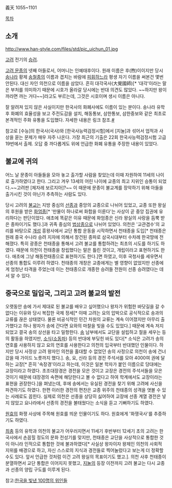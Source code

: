 義天
1055~1101

[[목차]]
== 소개 ==
http://www.han-style.com/files/std/pic_uichun_01.jpg

[[고려]] 전기의 [[스님|승려]].

[[고려 문종]]의 넷째 아들로서, 어머니는 인예태후이다. 원래 이름은 후(煦)이이지만 당시 [[송]]나라 황제 [[송철종]]의 이름과 겹치는 바람에 [[피휘]]하느라 평생 자기 이름을 써본건 몇번 안된다. 대신 자인 의천으로 이름을 삼았다. 흔히 대각국사(大覺國師)[* '대각'이라는 말은 부처를 의미하기 때문에 시호가 올라갈 당시에는 반대 의견도 많았다. ~~하지만 왕이 까라면 까는 거다~~]라고도 부르는데, 그것은 시호이며 생시 이름은 아니다.

잘 알려져 있지 않은 사실이지만 한국사의 화폐사에도 이름이 있는 분이다. 송나라 유학 후 화폐의 효율성을 보고 주전도감을 설치, 해동통보, 삼한통보, 삼한중보와 같은 최초로 본격적인 주화 유통을 도입했다. 자세한 내용은 링크 참조.[http://navercast.naver.com/contents.nhn?rid=77&contents_id=5864 #]

참고로 [수능]의 한국사(국사)와 [한국사능력검정시험]에서 [지눌]과 섞어서 업적과 사상을 묻는 문제가 매우 자주 나온다. 가장 최근의 기출은 22회 한국사능력검정시험 고급 19번에서 출제. 오답 중 까다롭게도 위에 언급한 화폐 유통을 주장한 내용이 있었다.
== 불교에 귀의 ==
어느 날 문종이 아들들을 모아 놓고 출가할 사람을 찾았는데 이때 자원하여 11세의 나이로 출가하였다고 한다. 그리고 겨우 13세의 어린 나이에 교종의 최고 지위인 승통이 되었다.~~고려판 [체자레 보르지아]?~~ 이 때문에 문종이 불교계를 장악하기 위해 아들을 출가시킨 것이 아닌가 추측하는 사람도 있다.

당시 고려의 [[불교]]는 지방 중심의 [[선종]]과 중앙의 교종으로 나뉘어 있었고, 교종 또한 왕실의 후원을 받은 [[화엄종]][* '만물이 하나로써 화합을 이룬다'는 사상이 곧 중앙 집권에 유리하다는 판단이었다. 애초에 똑같은 이유 때문에 화엄종은 신라 왕실의 사랑을 듬뿍 받은 종파이기도 했다.]과 귀족 중심의 [[법상종]]으로 나뉘어 있었다. 의천은 '교관겸수'의 교리를 바탕으로 [[개성]] 흥왕사에서 교단 통합 운동을 시작하면서 천태종을 도입[* 천태종은 원래 중국 수나라 승려 지자에 의해서 창건된 종파로 삼국시대부터 수차례 한국땅에 전해졌다. 특히 광종은 천태종을 통해서 고려 불교를 통합하려는 최초의 시도를 하기도 하였다. 때문에 의천이 천태종을 창립했다는 말은 틀린 것이고, 개립이라고 표현하기도 한다. 애초에 그냥 해동천태종으로 표현하기도 한다.]면 하였고, 이후 국청사를 세우면서 선종의 통합도 이루려 하였다. 천태종의 개창은 교종에게는 별 영향이 없었지만 선종에게 엄청난 타격을 주었는데 이는 천태종으로 개종한 승려들 전원이 선종 승려였다는 데서 알 수 있다.

== 중국으로 밀입국, 그리고 고려 불교의 발전 ==
오랫동안 송에 가서 제대로 된 불교를 배우고 싶어했으나 왕자가 위험한 바닷길을 갈 수 없다는 이유와 당시 복잡한 국제 정세[* 이때 고려는 요의 압박으로 공식적으로 송과의 교류를 끊은 상태였다. 물론 비공식적인 민간 차원의 교류는 계속 이어졌지만 아무리 출가했다고 하나 왕자가 송에 간다면 요와의 마찰을 빚을 수도 있었다.] 때문에 계속 저지되었고 결국 송의 상선을 타고 밀항한다. [[송]] 남부에서도 교단을 설립하고 절을 세우는 등의 활동을 하였지만, [[소식]]([[소동파]]) 등의 반대에 부딪힌 바도 있다[* 소식은 고려가 송의 연호를 사용하지 않고 요의 연호를 사용한다고 의천의 입국부터 반대했던 인물이다. 하지만 당시 사정상 고려 왕자인 의천을 홀대할 수 없었던 송의 사정으로 의천이 송에 건너갔을 때 가이드 노릇까지 했다.]. 송, 요, 신라 등의 경전 주석서를 모아 4000여 권에 달하는 교장[* 흔히 '속장경'이라고 하는데, 이것은 일본 학자가 붙인 이름으로 당대에는 교장이라고 하였다. 초조대장경은 경전을 모은 것이고 교장은 경전의 주석서들을 모은 것이기 때문에 대장경의 속편에 해당한다고 볼 수 없다고 하여 학계에서도 교장이라는 표현을 권장한다.]을 펴냈는데, 후에 송에서는 유실된 경전을 찾기 위해 고려에 사신을 파견하기도 하였다. 한편 이러한 경전의 편찬은 교종 위주의 천태종의 성격을 엿볼 수 있는 사례로도 꼽힌다. 실제로 의천은 선종을 상당히 싫어하여 교장에 선종 계열 경전은 넣지 않았고 요나라에서 선종의 경전을 불태웠다는 소식을 듣고 기뻐하기도 하였다.

[[원효]]의 화쟁 사상에 주목해 원효를 띄운 인물이기도 하다. 원효에게 '화쟁국사'를 추증하기도 하였다.

[[최충]] 등의 유학과 의천의 불교가 어우러지면서 11세기 후반부터 12세기 초의 고려는 한국사에서 손꼽힐 정도의 문화 전성기를 맞지만, 천태종은 교단을 사상적으로 통합한 것이 아니라 인적으로 통합한 것에 불과하였다[* 사실상 왕자이자 왕제인 의천의 사회적 지위를 배경으로 하고, 자신 스스로의 지식과 경전들로 찍어눌렀다고 보는게 더 정확할 수도 있다. 앞서 언급한 것처럼 이건 고려 왕실의 목표이기도 했고.]. 의천 사후 천태종이 분열하면서 교단 통합은 이어지지 못했고, [[지눌]]의 등장 이전까지 고려 불교는 다시 교종과 선종의 양립 구도를 이루게 된다.

참고:[[한국을 빛낸 100명의 위인들]]  
